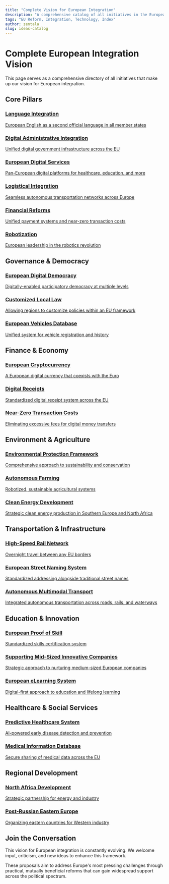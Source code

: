 ```yaml
---
title: "Complete Vision for European Integration"
description: "A comprehensive catalog of all initiatives in the European integration vision"
tags: "EU Reform, Integration, Technology, Index"
author: zentala
slug: ideas-catalog
---
```


# Complete European Integration Vision

This page serves as a comprehensive directory of all initiatives that make up our vision for European integration.

## Core Pillars

<div class="grid grid-cols-1 sm:grid-cols-2 lg:grid-cols-3 gap-4 my-8">
  <a href="/docs/ideas/culture/language-integration" class="block p-4 bg-white dark:bg-gray-800 rounded-lg shadow hover:shadow-md transition-shadow">
    <h3 class="text-lg font-bold text-indigo-600 dark:text-indigo-400 mb-1">Language Integration</h3>
    <p class="text-sm text-gray-600 dark:text-gray-300">European English as a second official language in all member states</p>
  </a>
  
  <a href="/docs/ideas/governance/european-egovernment" class="block p-4 bg-white dark:bg-gray-800 rounded-lg shadow hover:shadow-md transition-shadow">
    <h3 class="text-lg font-bold text-blue-600 dark:text-blue-400 mb-1">Digital Administrative Integration</h3>
    <p class="text-sm text-gray-600 dark:text-gray-300">Unified digital government infrastructure across the EU</p>
  </a>
  
  <a href="/docs/ideas/governance/blockchain-state" class="block p-4 bg-white dark:bg-gray-800 rounded-lg shadow hover:shadow-md transition-shadow">
    <h3 class="text-lg font-bold text-teal-600 dark:text-teal-400 mb-1">European Digital Services</h3>
    <p class="text-sm text-gray-600 dark:text-gray-300">Pan-European digital platforms for healthcare, education, and more</p>
  </a>
  
  <a href="/docs/ideas/transportation/autonomous-transportation" class="block p-4 bg-white dark:bg-gray-800 rounded-lg shadow hover:shadow-md transition-shadow">
    <h3 class="text-lg font-bold text-green-600 dark:text-green-400 mb-1">Logistical Integration</h3>
    <p class="text-sm text-gray-600 dark:text-gray-300">Seamless autonomous transportation networks across Europe</p>
  </a>
  
  <a href="/docs/ideas/finance/unified-payment-zone" class="block p-4 bg-white dark:bg-gray-800 rounded-lg shadow hover:shadow-md transition-shadow">
    <h3 class="text-lg font-bold text-yellow-600 dark:text-yellow-400 mb-1">Financial Reforms</h3>
    <p class="text-sm text-gray-600 dark:text-gray-300">Unified payment systems and near-zero transaction costs</p>
  </a>
  
  <a href="/docs/ideas/transportation/autonomous-transportation" class="block p-4 bg-white dark:bg-gray-800 rounded-lg shadow hover:shadow-md transition-shadow">
    <h3 class="text-lg font-bold text-red-600 dark:text-red-400 mb-1">Robotization</h3>
    <p class="text-sm text-gray-600 dark:text-gray-300">European leadership in the robotics revolution</p>
  </a>
</div>

## Governance & Democracy

<div class="grid grid-cols-1 sm:grid-cols-2 lg:grid-cols-3 gap-4 my-8">
  <a href="/docs/ideas/governance/digital-democracy" class="block p-4 bg-white dark:bg-gray-800 rounded-lg shadow hover:shadow-md transition-shadow">
    <h3 class="text-lg font-bold text-blue-600 dark:text-blue-400 mb-1">European Digital Democracy</h3>
    <p class="text-sm text-gray-600 dark:text-gray-300">Digitally-enabled participatory democracy at multiple levels</p>
  </a>
  
  <a href="/docs/ideas/governance/customized-local-law" class="block p-4 bg-white dark:bg-gray-800 rounded-lg shadow hover:shadow-md transition-shadow">
    <h3 class="text-lg font-bold text-blue-600 dark:text-blue-400 mb-1">Customized Local Law</h3>
    <p class="text-sm text-gray-600 dark:text-gray-300">Allowing regions to customize policies within an EU framework</p>
  </a>
  
  <a href="/docs/ideas/governance/european-vehicles-database" class="block p-4 bg-white dark:bg-gray-800 rounded-lg shadow hover:shadow-md transition-shadow">
    <h3 class="text-lg font-bold text-blue-600 dark:text-blue-400 mb-1">European Vehicles Database</h3>
    <p class="text-sm text-gray-600 dark:text-gray-300">Unified system for vehicle registration and history</p>
  </a>
</div>

## Finance & Economy

<div class="grid grid-cols-1 sm:grid-cols-2 lg:grid-cols-3 gap-4 my-8">
  <a href="/docs/ideas/finance/european-cryptocurrency" class="block p-4 bg-white dark:bg-gray-800 rounded-lg shadow hover:shadow-md transition-shadow">
    <h3 class="text-lg font-bold text-yellow-600 dark:text-yellow-400 mb-1">European Cryptocurrency</h3>
    <p class="text-sm text-gray-600 dark:text-gray-300">A European digital currency that coexists with the Euro</p>
  </a>
  
  <a href="/docs/ideas/finance/digital-receipts" class="block p-4 bg-white dark:bg-gray-800 rounded-lg shadow hover:shadow-md transition-shadow">
    <h3 class="text-lg font-bold text-yellow-600 dark:text-yellow-400 mb-1">Digital Receipts</h3>
    <p class="text-sm text-gray-600 dark:text-gray-300">Standardized digital receipt system across the EU</p>
  </a>
  
  <a href="/docs/ideas/finance/near-zero-transaction-costs" class="block p-4 bg-white dark:bg-gray-800 rounded-lg shadow hover:shadow-md transition-shadow">
    <h3 class="text-lg font-bold text-yellow-600 dark:text-yellow-400 mb-1">Near-Zero Transaction Costs</h3>
    <p class="text-sm text-gray-600 dark:text-gray-300">Eliminating excessive fees for digital money transfers</p>
  </a>
</div>

## Environment & Agriculture

<div class="grid grid-cols-1 sm:grid-cols-2 lg:grid-cols-3 gap-4 my-8">
  <a href="/docs/ideas/environment/environment" class="block p-4 bg-white dark:bg-gray-800 rounded-lg shadow hover:shadow-md transition-shadow">
    <h3 class="text-lg font-bold text-green-600 dark:text-green-400 mb-1">Environmental Protection Framework</h3>
    <p class="text-sm text-gray-600 dark:text-gray-300">Comprehensive approach to sustainability and conservation</p>
  </a>
  
  <a href="/docs/ideas/agriculture/autonomous-farming" class="block p-4 bg-white dark:bg-gray-800 rounded-lg shadow hover:shadow-md transition-shadow">
    <h3 class="text-lg font-bold text-green-600 dark:text-green-400 mb-1">Autonomous Farming</h3>
    <p class="text-sm text-gray-600 dark:text-gray-300">Robotized, sustainable agricultural systems</p>
  </a>
  
  <a href="/docs/ideas/environment/clean-energy-development" class="block p-4 bg-white dark:bg-gray-800 rounded-lg shadow hover:shadow-md transition-shadow">
    <h3 class="text-lg font-bold text-green-600 dark:text-green-400 mb-1">Clean Energy Development</h3>
    <p class="text-sm text-gray-600 dark:text-gray-300">Strategic clean energy production in Southern Europe and North Africa</p>
  </a>
</div>

## Transportation & Infrastructure

<div class="grid grid-cols-1 sm:grid-cols-2 lg:grid-cols-3 gap-4 my-8">
  <a href="/docs/ideas/transportation/high-speed-rail" class="block p-4 bg-white dark:bg-gray-800 rounded-lg shadow hover:shadow-md transition-shadow">
    <h3 class="text-lg font-bold text-purple-600 dark:text-purple-400 mb-1">High-Speed Rail Network</h3>
    <p class="text-sm text-gray-600 dark:text-gray-300">Overnight travel between any EU borders</p>
  </a>
  
  <a href="/docs/ideas/infrastructure/european-street-naming" class="block p-4 bg-white dark:bg-gray-800 rounded-lg shadow hover:shadow-md transition-shadow">
    <h3 class="text-lg font-bold text-purple-600 dark:text-purple-400 mb-1">European Street Naming System</h3>
    <p class="text-sm text-gray-600 dark:text-gray-300">Standardized addressing alongside traditional street names</p>
  </a>
  
  <a href="/docs/ideas/transportation/autonomous-multimodal" class="block p-4 bg-white dark:bg-gray-800 rounded-lg shadow hover:shadow-md transition-shadow">
    <h3 class="text-lg font-bold text-purple-600 dark:text-purple-400 mb-1">Autonomous Multimodal Transport</h3>
    <p class="text-sm text-gray-600 dark:text-gray-300">Integrated autonomous transportation across roads, rails, and waterways</p>
  </a>
</div>

## Education & Innovation

<div class="grid grid-cols-1 sm:grid-cols-2 lg:grid-cols-3 gap-4 my-8">
  <a href="/docs/ideas/education/european-proof-of-skill" class="block p-4 bg-white dark:bg-gray-800 rounded-lg shadow hover:shadow-md transition-shadow">
    <h3 class="text-lg font-bold text-red-600 dark:text-red-400 mb-1">European Proof of Skill</h3>
    <p class="text-sm text-gray-600 dark:text-gray-300">Standardized skills certification system</p>
  </a>
  
  <a href="/docs/ideas/innovation/supporting-mid-sized-companies" class="block p-4 bg-white dark:bg-gray-800 rounded-lg shadow hover:shadow-md transition-shadow">
    <h3 class="text-lg font-bold text-red-600 dark:text-red-400 mb-1">Supporting Mid-Sized Innovative Companies</h3>
    <p class="text-sm text-gray-600 dark:text-gray-300">Strategic approach to nurturing medium-sized European companies</p>
  </a>
  
  <a href="/docs/ideas/education/european-elearning-system" class="block p-4 bg-white dark:bg-gray-800 rounded-lg shadow hover:shadow-md transition-shadow">
    <h3 class="text-lg font-bold text-red-600 dark:text-red-400 mb-1">European eLearning System</h3>
    <p class="text-sm text-gray-600 dark:text-gray-300">Digital-first approach to education and lifelong learning</p>
  </a>
</div>

## Healthcare & Social Services

<div class="grid grid-cols-1 sm:grid-cols-2 lg:grid-cols-3 gap-4 my-8">
  <a href="/docs/ideas/healthcare/predictive-healthcare" class="block p-4 bg-white dark:bg-gray-800 rounded-lg shadow hover:shadow-md transition-shadow">
    <h3 class="text-lg font-bold text-teal-600 dark:text-teal-400 mb-1">Predictive Healthcare System</h3>
    <p class="text-sm text-gray-600 dark:text-gray-300">AI-powered early disease detection and prevention</p>
  </a>
  
  <a href="/docs/ideas/healthcare/medical-database" class="block p-4 bg-white dark:bg-gray-800 rounded-lg shadow hover:shadow-md transition-shadow">
    <h3 class="text-lg font-bold text-teal-600 dark:text-teal-400 mb-1">Medical Information Database</h3>
    <p class="text-sm text-gray-600 dark:text-gray-300">Secure sharing of medical data across the EU</p>
  </a>
</div>

## Regional Development

<div class="grid grid-cols-1 sm:grid-cols-2 lg:grid-cols-3 gap-4 my-8">
  <a href="/docs/ideas/regional/northern-africa" class="block p-4 bg-white dark:bg-gray-800 rounded-lg shadow hover:shadow-md transition-shadow">
    <h3 class="text-lg font-bold text-indigo-600 dark:text-indigo-400 mb-1">North Africa Development</h3>
    <p class="text-sm text-gray-600 dark:text-gray-300">Strategic partnership for energy and industry</p>
  </a>
  
  <a href="/docs/ideas/regional/post-russian-eastern-europe" class="block p-4 bg-white dark:bg-gray-800 rounded-lg shadow hover:shadow-md transition-shadow">
    <h3 class="text-lg font-bold text-indigo-600 dark:text-indigo-400 mb-1">Post-Russian Eastern Europe</h3>
    <p class="text-sm text-gray-600 dark:text-gray-300">Organizing eastern countries for Western industry</p>
  </a>
</div>

<div class="my-8 p-6 bg-blue-50 dark:bg-blue-900 rounded-lg shadow-md">
  <h2 class="text-xl font-bold mb-4">Join the Conversation</h2>
  <p class="mb-4">This vision for European integration is constantly evolving. We welcome input, criticism, and new ideas to enhance this framework.</p>
  <p>These proposals aim to address Europe's most pressing challenges through practical, mutually beneficial reforms that can gain widespread support across the political spectrum.</p>
</div>